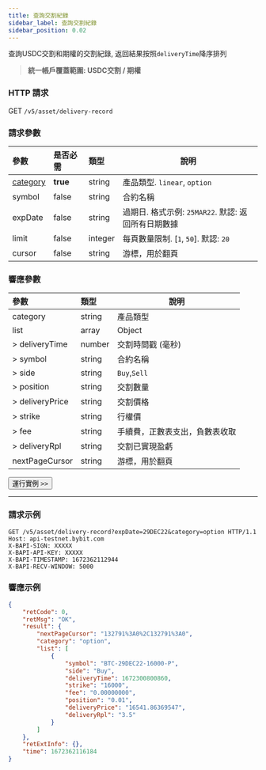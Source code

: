 ```yaml
---
title: 查詢交割紀錄
sidebar_label: 查詢交割紀錄
sidebar_position: 0.02
---
```


查詢USDC交割和期權的交割紀錄, 返回結果按照`deliveryTime`降序排列
> **統一帳戶覆蓋範圍: USDC交割 / 期權**

### HTTP 請求
GET `/v5/asset/delivery-record`

### 請求參數
| 參數 | 是否必需 | 類型 | 說明|
|:----- |:-------|:-----|------ |
|[category](../enum#category) |**true** |string |產品類型. `linear`, `option` |
|symbol |false |string |合約名稱 |
|expDate |false |string |過期日. 格式示例: `25MAR22`. 默認: 返回所有日期數據 |
|limit |false |integer |每頁數量限制. [`1`, `50`]. 默認: `20`|
|cursor |false |string |游標，用於翻頁|

### 響應參數
| 參數 | 類型 | 說明|
|:----- |:-----|----- |
|category |string |產品類型|
|list |array |Object |
|> deliveryTime |number |交割時間戳 (毫秒) |
|> symbol |string |合約名稱 |
|> side |string |`Buy`,`Sell` |
|> position |string |交割數量 |
|> deliveryPrice |string |交割價格 |
|> strike |string |行權價 |
|> fee |string |手續費，正數表支出，負數表收取 |
|> deliveryRpl |string |交割已實現盈虧 |
|nextPageCursor |string |游標，用於翻頁 |

<a href="/api-explorer/v5/asset/option-delivery"><Button>運行實例 >></Button></a>

---

### 請求示例

```http
GET /v5/asset/delivery-record?expDate=29DEC22&category=option HTTP/1.1
Host: api-testnet.bybit.com
X-BAPI-SIGN: XXXXX
X-BAPI-API-KEY: XXXXX
X-BAPI-TIMESTAMP: 1672362112944
X-BAPI-RECV-WINDOW: 5000
```

### 響應示例

```json
{
    "retCode": 0,
    "retMsg": "OK",
    "result": {
        "nextPageCursor": "132791%3A0%2C132791%3A0",
        "category": "option",
        "list": [
            {
                "symbol": "BTC-29DEC22-16000-P",
                "side": "Buy",
                "deliveryTime": 1672300800860,
                "strike": "16000",
                "fee": "0.00000000",
                "position": "0.01",
                "deliveryPrice": "16541.86369547",
                "deliveryRpl": "3.5"
            }
        ]
    },
    "retExtInfo": {},
    "time": 1672362116184
}
```